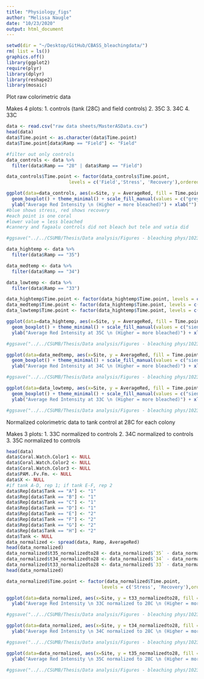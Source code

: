 ```yaml
---
title: "Physiology_figs"
author: "Melissa Naugle"
date: "10/23/2020"
output: html_document
---
```


```r
setwd(dir = "~/Desktop/GitHub/CBASS_bleachingdata/")
rm( list = ls())
graphics.off()
library(ggplot2)
require(plyr)
library(dplyr)
library(reshape2)
library(mosaic)
```

Plot raw colorimetric data

Makes 4 plots:
1. controls (tank (28C) and field controls)
2. 35C
3. 34C
4. 33C

```r
data <- read.csv("raw data sheets/MasterASData.csv")
head(data)
data$Time.point <- as.character(data$Time.point)
data$Time.point[data$Ramp == "Field"] <- "Field"

#filter out only controls
data_controls <- data %>%
  filter(data$Ramp == "28" | data$Ramp == "Field") 

data_controls$Time.point <- factor(data_controls$Time.point,
                       levels = c('Field','Stress', 'Recovery'),ordered = TRUE)

ggplot(data=data_controls, aes(x=Site, y = AverageRed, fill = Time.point))+ 
  geom_boxplot() + theme_minimal() + scale_fill_manual(values = c("grey55", "sienna1", "coral4")) + 
  ylab("Average Red Intensity \n (Higher = more bleached)") + xlab("") + theme(axis.text=element_text(size=14))
#blue shows stress, red shows recovery
#each point is one coral 
#lower value = less bleached 
#cannery and fagaalu controls did not bleach but tele and vatia did 

#ggsave("../../CSUMB/Thesis/Data analysis/Figures - bleaching phys/10232020/AvgRed_controls.pdf", height = 5, width = 8)

data_hightemp <- data %>%
  filter(data$Ramp == "35") 

data_medtemp <- data %>%
  filter(data$Ramp == "34") 

data_lowtemp <- data %>%
  filter(data$Ramp == "33") 

data_hightemp$Time.point <- factor(data_hightemp$Time.point, levels = c('Stress', 'Recovery'),ordered = TRUE)
data_medtemp$Time.point <- factor(data_hightemp$Time.point, levels = c('Stress', 'Recovery'),ordered = TRUE)
data_lowtemp$Time.point <- factor(data_hightemp$Time.point, levels = c('Stress', 'Recovery'),ordered = TRUE)

ggplot(data=data_hightemp, aes(x=Site, y = AverageRed, fill = Time.point))+ 
  geom_boxplot() + theme_minimal() + scale_fill_manual(values = c("sienna1", "coral4")) + 
  ylab("Average Red Intensity at 35C \n (Higher = more bleached)") + xlab("") + theme(axis.text=element_text(size=14))

#ggsave("../../CSUMB/Thesis/Data analysis/Figures - bleaching phys/10232020/AvgRed_hightemps.pdf", height = 5, width = 8)

ggplot(data=data_medtemp, aes(x=Site, y = AverageRed, fill = Time.point))+ 
  geom_boxplot() + theme_minimal() + scale_fill_manual(values = c("sienna1", "coral4")) + 
  ylab("Average Red Intensity at 34C \n (Higher = more bleached)") + xlab("") + theme(axis.text=element_text(size=14))

#ggsave("../../CSUMB/Thesis/Data analysis/Figures - bleaching phys/10232020/AvgRed_medtemps.pdf", height = 5, width = 8)

ggplot(data=data_lowtemp, aes(x=Site, y = AverageRed, fill = Time.point))+ 
  geom_boxplot() + theme_minimal() + scale_fill_manual(values = c("sienna1", "coral4")) + 
  ylab("Average Red Intensity at 33C \n (Higher = more bleached)") + xlab("") + theme(axis.text=element_text(size=14))

#ggsave("../../CSUMB/Thesis/Data analysis/Figures - bleaching phys/10232020/AvgRed_lowtemps.pdf", height = 5, width = 8)
```

Normalized colorimetric data to tank control at 28C for each colony 

Makes 3 plots:
1. 33C normalized to controls
2. 34C normalized to controls
3. 35C normalized to controls

```r
head(data)
data$Coral.Watch.Color1 <- NULL
data$Coral.Watch.Color2 <- NULL
data$Coral.Watch.Color3 <- NULL
data$PAM..Fv.Fm. <- NULL
data$X <- NULL
#if tank A-D, rep 1; if tank E-F, rep 2
data$Rep[data$Tank == "A"] <- "1"
data$Rep[data$Tank == "B"] <- "1"
data$Rep[data$Tank == "C"] <- "1"
data$Rep[data$Tank == "D"] <- "1"
data$Rep[data$Tank == "E"] <- "2"
data$Rep[data$Tank == "F"] <- "2"
data$Rep[data$Tank == "G"] <- "2"
data$Rep[data$Tank == "H"] <- "2"
data$Tank <- NULL
data_normalized <- spread(data, Ramp, AverageRed)
head(data_normalized)
data_normalized$t35_normalizedto28 <- data_normalized$`35` - data_normalized$`28`
data_normalized$t34_normalizedto28 <- data_normalized$`34` - data_normalized$`28`
data_normalized$t33_normalizedto28 <- data_normalized$`33` - data_normalized$`28`
head(data_normalized)

data_normalized$Time.point <- factor(data_normalized$Time.point,
                                   levels = c('Stress', 'Recovery'),ordered = TRUE)

ggplot(data=data_normalized, aes(x=Site, y = t33_normalizedto28, fill = Time.point)) + geom_boxplot() + theme_minimal() + scale_fill_manual(values = c("sienna1", "coral4")) + 
  ylab("Average Red Intensity \n 33C normalized to 28C \n (Higher = more bleached)") + xlab("") + theme(axis.text=element_text(size=14))

#ggsave("../../CSUMB/Thesis/Data analysis/Figures - bleaching phys/10232020/AvgRed_lowtemps_normalized.pdf", height = 5, width = 8)

ggplot(data=data_normalized, aes(x=Site, y = t34_normalizedto28, fill = Time.point))+ geom_boxplot() + theme_minimal() + scale_fill_manual(values = c("sienna1", "coral4")) + 
  ylab("Average Red Intensity \n 34C normalized to 28C \n (Higher = more bleached)") + xlab("") + theme(axis.text=element_text(size=14))

#ggsave("../../CSUMB/Thesis/Data analysis/Figures - bleaching phys/10232020/AvgRed_medtemps_normalized.pdf", height = 5, width = 8)

ggplot(data=data_normalized, aes(x=Site, y = t35_normalizedto28, fill = Time.point))+ geom_boxplot() + theme_minimal() + scale_fill_manual(values = c("sienna1", "coral4")) + 
  ylab("Average Red Intensity \n 35C normalized to 28C \n (Higher = more bleached)") + xlab("") + theme(axis.text=element_text(size=14))

#ggsave("../../CSUMB/Thesis/Data analysis/Figures - bleaching phys/10232020/AvgRed_hightemps_normalized.pdf", height = 5, width = 8)
```

